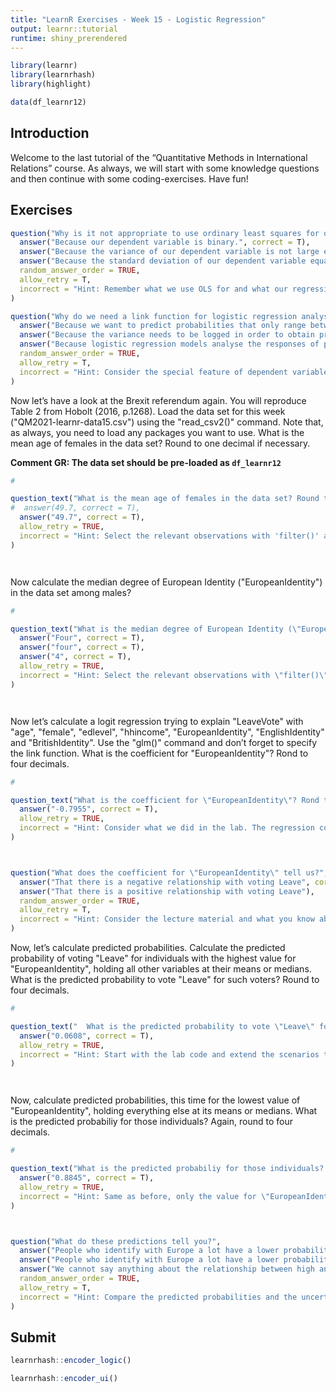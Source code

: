 ```yaml
---
title: "LearnR Exercises - Week 15 - Logistic Regression"
output: learnr::tutorial
runtime: shiny_prerendered
---
```


```r
library(learnr)
library(learnrhash)
library(highlight)

data(df_learnr12)

```


## Introduction 

Welcome to the last tutorial of the "Quantitative Methods in International Relations" course. As always, we will start with some knowledge questions and then continue with some coding-exercises. Have fun!

## Exercises


```r
question("Why is it not appropriate to use ordinary least squares for our referendum vote variable?",
  answer("Because our dependent variable is binary.", correct = T),
  answer("Because the variance of our dependent variable is not large enough;Because we cannot calculate a mean for our dependent variable."),
  answer("Because the standard deviation of our dependent variable equals its mean"),
  random_answer_order = TRUE,
  allow_retry = T,
  incorrect = "Hint: Remember what we use OLS for and what our regression line would predict for different kinds of variables."
)

```


```r
question("Why do we need a link function for logistic regression analyses?",
  answer("Because we want to predict probabilities that only range between 0 and 1;Because that makes the derivation of the maximum likelihood easier", correct = T),
  answer("Because the variance needs to be logged in order to obtain predictions."),
  answer("Because logistic regression models analyse the responses of people participating in surveys."),
  random_answer_order = TRUE,
  allow_retry = T,
  incorrect = "Hint: Consider the special feature of dependent variables in logistic regressions."
)

```


Now let's have a look at the Brexit referendum again. You will reproduce Table 2 from Hobolt (2016, p.1268). Load the data set for this week (\"QM2021-learnr-data15.csv\") using the \"read_csv2()\" command. Note that, as always,   you need to load any packages you want to use. What is the mean age of females in the data set? Round to one decimal if necessary.


**Comment GR: The data set should be pre-loaded as `df_learnr12`**


```r
# 
```


```r

question_text("What is the mean age of females in the data set? Round to one decimal if necessary.",
#  answer(49.7, correct = T),
  answer("49.7", correct = T),
  allow_retry = TRUE,
  incorrect = "Hint: Select the relevant observations with 'filter()' and use the 'mean()' command to calculate the average."
)




```


Now calculate the median degree of European Identity (\"EuropeanIdentity\") in the data set among males?

```r
# 
```


```r

question_text("What is the median degree of European Identity (\"EuropeanIdentity\") in the data set among males?",
  answer("Four", correct = T),
  answer("four", correct = T),
  answer("4", correct = T),
  allow_retry = TRUE,
  incorrect = "Hint: Select the relevant observations with \"filter()\" and use the \"median()\" command to calculate the median."
)




```


Now let's calculate a logit regression trying to explain \"LeaveVote\" with \"age\", \"female\", \"edlevel\", 
  \"hhincome\", \"EuropeanIdentity\", \"EnglishIdentity\" and \"BritishIdentity\". Use the \"glm()\" command and don't forget to
  specify the link function. What is the coefficient for \"EuropeanIdentity\"? Rond to four decimals.


```r
# 
```


```r

question_text("What is the coefficient for \"EuropeanIdentity\"? Rond to four decimals.",
  answer("-0.7955", correct = T),
  allow_retry = TRUE,
  incorrect = "Hint: Consider what we did in the lab. The regression command is similar, just add the new independent variables and don't include some that we do not use anymore."
)




```





```r
question("What does the coefficient for \"EuropeanIdentity\" tell us?",
  answer("That there is a negative relationship with voting Leave", correct = T),
  answer("That there is a positive relationship with voting Leave"),
  random_answer_order = TRUE,
  allow_retry = T,
  incorrect = "Hint: Consider the lecture material and what you know about the signs of coefficients."
)

```



Now, let's calculate predicted probabilities. Calculate the predicted probability of voting
  \"Leave\" for individuals with the highest value for \"EuropeanIdentity\", holding all other variables at their means or medians.
  What is the predicted probability to vote \"Leave\" for such voters? Round to four decimals.




```r
# 
```


```r

question_text("  What is the predicted probability to vote \"Leave\" for such voters? Round to four decimals.",
  answer("0.0608", correct = T),
  allow_retry = TRUE,
  incorrect = "Hint: Start with the lab code and extend the scenarios to the new variables we included. Also beware of the order of the variables in the model."
)




```



Now, calculate predicted probabilities, this time for the lowest value of \"EuropeanIdentity\", holding everything else at its
  means or medians. What is the predicted probabiliy for those individuals? Again, round to four decimals.



```r
# 
```


```r

question_text("What is the predicted probabiliy for those individuals? Again, round to four decimals.",
  answer("0.8845", correct = T),
  allow_retry = TRUE,
  incorrect = "Hint: Same as before, only the value for \"EuropeanIdentity\" has to be changed."
)




```



```r
question("What do these predictions tell you?",
  answer("People who identify with Europe a lot have a lower probability of voting Leave than those who do not, holding everything else constant.", correct = T),
  answer("People who identify with Europe a lot have a lower probability of voting Leave than those who do not.;People who identify with Europe a lot have a higher probability of voting Leave than those who do not."),
  answer("We cannot say anything about the relationship between high and low identification with Europe and voting Leave because the difference is not statistically significant."),
  random_answer_order = TRUE,
  allow_retry = T,
  incorrect = "Hint: Compare the predicted probabilities and the uncertainty around them."
)

```





## Submit

```r
learnrhash::encoder_logic()
```

```r
learnrhash::encoder_ui()
```